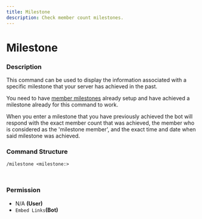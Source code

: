 ```yaml
---
title: Milestone
description: Check member count milestones.
---
```


# Milestone
### Description

This command can be used to display the information associated with a specific milestone that your server has achieved in the past.

You need to have [member milestones](../guides/automatically-controlled-member-milestones.md) already setup and have achieved a milestone already for this command to work.

When you enter a milestone that you have previously achieved the bot will respond with the exact member count that was achieved, the member who is considered as the 'milestone member', and the exact time and date when said milestone was achieved.

### Command Structure

```
/milestone <milestone:>
```

<figure><img src="https://i.imgur.com/zdFbk8g.png" alt=""><figcaption></figcaption></figure>

<figure><img src="https://i.imgur.com/2OJwsei.png" alt=""><figcaption></figcaption></figure>

### **Permission**

* N/A **(User)**
* `Embed Links`**(Bot)**
